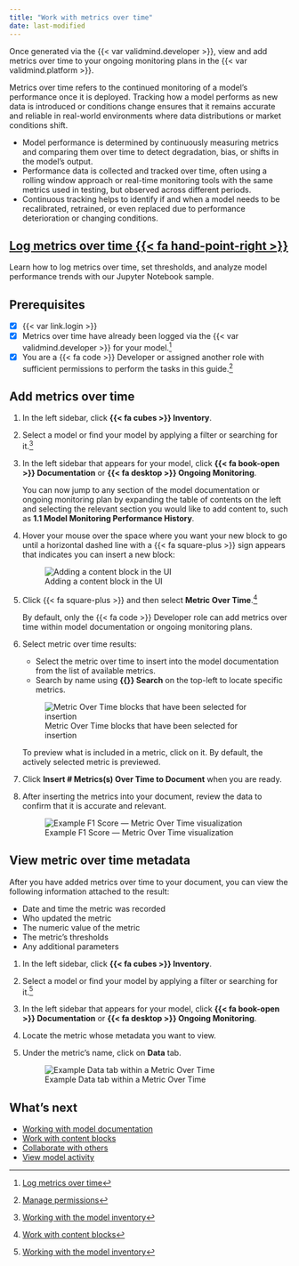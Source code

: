 ```yaml
---
title: "Work with metrics over time"
date: last-modified
---
```


Once generated via the {{< var validmind.developer >}}, view and add metrics over time to your ongoing monitoring plans in the {{< var validmind.platform >}}.

Metrics over time refers to the continued monitoring of a model's performance once it is deployed. Tracking how a model performs as new data is introduced or conditions change ensures that it remains accurate and reliable in real-world environments where data distributions or market conditions shift.

- Model performance is determined by continuously measuring metrics and comparing them over time to detect degradation, bias, or shifts in the model's output.
- Performance data is collected and tracked over time, often using a rolling window approach or real-time monitoring tools with the same metrics used in testing, but observed across different periods.
- Continuous tracking helps to identify if and when a model needs to be recalibrated, retrained, or even replaced due to performance deterioration or changing conditions.

::: {.column-margin}
::: {.callout}
## **[Log metrics over time {{< fa  hand-point-right >}}](/notebooks/how_to/log_metrics_over_time.ipynb)**

Learn how to log metrics over time, set thresholds, and analyze model performance trends with our Jupyter Notebook sample.
:::

:::

::: {.attn}

## Prerequisites

- [x] {{< var link.login >}}
- [x] Metrics over time have already been logged via the {{< var validmind.developer >}} for your model.[^1]
- [x] You are a [{{< fa code >}} Developer]{.bubble} or assigned another role with sufficient permissions to perform the tasks in this guide.[^2]

:::

## Add metrics over time

1. In the left sidebar, click **{{< fa cubes >}} Inventory**.

2. Select a model or find your model by applying a filter or searching for it.[^3]

3. In the left sidebar that appears for your model, click **{{< fa book-open >}} Documentation** or **{{< fa desktop >}} Ongoing Monitoring**.

   You can now jump to any section of the model documentation or ongoing monitoring plan by expanding the table of contents on the left and selecting the relevant section you would like to add content to, such as **1.1 Model Monitoring Performance History**. 

4. Hover your mouse over the space where you want your new block to go until a horizontal dashed line with a {{< fa square-plus >}} sign appears that indicates you can insert a new block:

    ![Adding a content block in the UI](/guide/model-documentation/add-content-block.gif){fig-alt="A gif showing the process of adding a content block in the UI" .screenshot}

5. Click {{< fa square-plus >}} and then select **Metric Over Time**.[^4]

    By default, only the [{{< fa code >}} Developer]{.bubble} role can add metrics over time within model documentation or ongoing monitoring plans.

6. Select metric over time results:

   - Select the metric over time to insert into the model documentation from the list of available metrics.
   - Search by name using **{{<fa magnifying-glass >}} Search** on the top-left to locate specific metrics.

    ![Metric Over Time blocks that have been selected for insertion](metrics-over-time-menu.png){fig-alt="A screenshot showing several Metric Over Time blocks that have been selected for insertion" .screenshot group="time-metric"}

   To preview what is included in a metric, click on it. By default, the actively selected metric is previewed.

7. Click **Insert # Metrics(s) Over Time to Document** when you are ready.

8. After inserting the metrics into your document, review the data to confirm that it is accurate and relevant.

    ![Example F1 Score — Metric Over Time visualization](example-f1-score.png){fig-alt="A screenshot showing an example F1 Score — Metric Over Time visualization" .screenshot group="time-metric"}


## View metric over time metadata

After you have added metrics over time to your document, you can view the following information attached to the result:

- Date and time the metric was recorded
- Who updated the metric
- The numeric value of the metric
- The metric's thresholds
- Any additional parameters

1. In the left sidebar, click **{{< fa cubes >}} Inventory**.

2. Select a model or find your model by applying a filter or searching for it.[^5]

3. In the left sidebar that appears for your model, click **{{< fa book-open >}} Documentation** or **{{< fa desktop >}} Ongoing Monitoring**.

4. Locate the metric whose metadata you want to view.

5. Under the metric's name, click on **Data** tab.

    ![Example Data tab within a Metric Over Time](metric-over-time-data.png){fig-alt="A screenshot showing an example Data tab within a Metric Over Time" .screenshot}


## What's next

- [Working with model documentation](/guide/model-documentation/working-with-model-documentation.qmd)
- [Work with content blocks](/guide/model-documentation/work-with-content-blocks.qmd)
- [Collaborate with others](/guide/model-documentation/collaborate-with-others.qmd)
- [View model activity](/guide/model-inventory/view-model-activity.qmd)


<!-- FOOTNOTES -->

[^1]: [Log metrics over time](/notebooks/how_to/log_metrics_over_time.ipynb)

[^2]: [Manage permissions](/guide/configuration/manage-permissions.qmd)

[^3]: [Working with the model inventory](/guide/model-inventory/working-with-model-inventory.qmd#search-filter-and-sort-models)

[^4]: [Work with content blocks](/guide/model-documentation/work-with-content-blocks.qmd)

[^5]: [Working with the model inventory](/guide/model-inventory/working-with-model-inventory.qmd#search-filter-and-sort-models)
